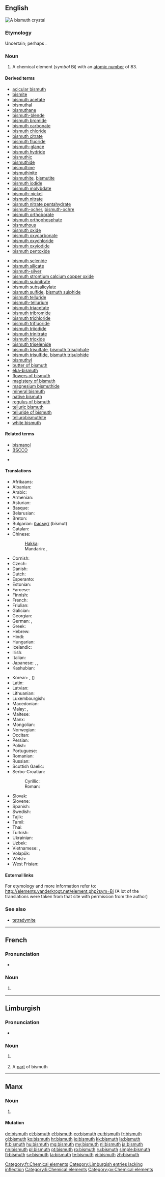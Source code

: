 ==English==

[[Image:Bismuth_crystal_macro.jpg|thumb|right|A bismuth crystal]]
{{elements|Bi|lead|Pb|polonium|Po}}

===Etymology===
Uncertain; perhaps {{etyl|de}} {{term|weiß||white}} {{term|Masse||mass}}.

===Noun===
{{en-noun|-}}
{{wikipedia}}

# A chemical element (''symbol'' Bi) with an [[atomic number]] of 83.

====Derived terms====

{{der-top}}
* [[acicular bismuth]]
* [[bismite]]
* [[bismuth acetate]]
* [[bismuthal]]
* [[bismuthane]]
* [[bismuth-blende]]
* [[bismuth bromide]]
* [[bismuth carbonate]]
* [[bismuth chloride]]
* [[bismuth citrate]]
* [[bismuth fluoride]]
* [[bismuth-glance]]
* [[bismuth hydride]]
* [[bismuthic]]
* [[bismuthide]]
* [[bismuthine]]
* [[bismuthinite]]
* [[bismuthite]], [[bismutite]]
* [[bismuth iodide]]
* [[bismuth molybdate]]
* [[bismuth-nickel]]
* [[bismuth nitrate]]
* [[bismuth nitrate pentahydrate]]
* [[bismuth-ocher]], [[bismuth-ochre]]
* [[bismuth orthoborate]]
* [[bismuth orthophosphate]]
* [[bismuthous]]
* [[bismuth oxide]]
* [[bismuth oxycarbonate]]
* [[bismuth oxychloride]]
* [[bismuth oxyiodide]]
* [[bismuth pentoxide]]
{{der-mid}}
* [[bismuth selenide]]
* [[bismuth silicate]]
* [[bismuth-silver]]
* [[bismuth strontium calcium copper oxide]]
* [[bismuth subnitrate]]
* [[bismuth subsalicylate]]
* [[bismuth sulfide]], [[bismuth sulphide]]
* [[bismuth telluride]]
* [[bismuth-tellurium]]
* [[bismuth triacetate]]
* [[bismuth tribromide]]
* [[bismuth trichloride]]
* [[bismuth trifluoride]]
* [[bismuth triiodide]]
* [[bismuth trinitrate]]
* [[bismuth trioxide]]
* [[bismuth triselenide]]
* [[bismuth trisulfate]], [[bismuth trisulphate]]
* [[bismuth trisulfide]], [[bismuth trisulphide]]
* [[bismuthyl]]
* [[butter of bismuth]]
* [[eka-bismuth]]
* [[flowers of bismuth]]
* [[magistery of bismuth]]
* [[magnesium bismuthide]]
* [[mineral bismuth]]
* [[native bismuth]]
* [[regulus of bismuth]]
* [[telluric bismuth]]
* [[telluride of bismuth]]
* [[tellurobismuthite]]
* [[white bismuth]]
{{der-bottom}}

====Related terms====
{{rel-top}}
* [[bismanol]]
* [[BSCCO]]
{{rel-mid}}
* {{w|Pepto-Bismol}}
{{rel-bottom}}

====Translations====
{{trans-top|chemical element}}
* Afrikaans: {{t-|af|bismut}}
* Albanian: {{t-|sq|bizmut}}
* Arabic: {{t-|ar|بزموث|tr=bizmúth|m}}
* Armenian: {{l|hy|բիսմութ|tr=bismutʿ}}
* Asturian: {{t-|ast|bismutu|m}}
* Basque: {{t-|eu|bismutoa}}
* Belarusian: {{t-|be|вiсмут|tr=vísmut|m}}
* Breton: {{t-|br|bismut}}
* Bulgarian: [[бисмут]] (bísmut) {{m}}
* Catalan: {{t-|ca|bismut|m}}
* Chinese:
*: [[Hakka]]: {{tø|hak|鉍|tr=pit|sc=Hans}}
*: Mandarin: {{t|cmn|鉍}}, {{t|cmn|铋|tr=bì}}
* Cornish: {{t-|kw|bysmuth}}
* Czech: {{t+|cs|bismut}}
* Danish: {{t-|da|vismuth}}
* Dutch: {{t+|nl|bismut|n}}
* Esperanto: {{t+|eo|bismuto}}
* Estonian: {{t-|et|vismut}}
* Faroese: {{t-|fo|vismut}}
* Finnish: {{t+|fi|vismutti}}
* French: {{t+|fr|bismuth|m}}
* Friulian: {{tø|fur|bismut}}
* Galician: {{t+|gl|bismuto|m}}
* Georgian: {{t-|ka|ბისმუტი|tr=bismuti}}
* German: {{t+|de|Wismut|n}}, {{t+|de|Bismut|n}}
* Greek: {{t+|el|βισμούθιο|n|tr=vismoúthio}}
* Hebrew: {{t+|he|ביסמות|tr=bísmut}}
* Hindi: {{t-|hi|भिदातु|tr=bhidaatu|sc=Deva}}
* Hungarian: {{t+|hu|bizmut}}
* Icelandic: {{t+|is|bismút}}
* Irish: {{t-|ga|biosmat}}
* Italian: {{t+|it|bismuto|m}}
* Japanese: {{t+|ja|ビスマス|tr=bisumusu}}, {{t-|ja|鉍|sc=Jpan}}, {{t-|ja|蒼鉛|sc=Jpan}}
* Kashubian: {{t-|csb|bizmùt}}
{{trans-mid}}
* Korean: {{t+|ko|비스무트|tr=biseumuteu}}, {{t-|ko|창연|tr=chang-yeon}} ({{t-|ko|蒼鉛}})
* Latin: {{t+|la|bisemutum}}
* Latvian: {{t-|lv|bismuts}}
* Lithuanian: {{t+|lt|bismutas}}
* Luxembourgish: {{t-|lb|Wismut}}
* Macedonian: {{t-|mk|бисмут|tr=bísmut|m}}
* Malay: {{t-|ms|bismut}}, {{t-|ms|timah wurung}}
* Maltese: {{t-|mt|biżmut}}
* Manx: {{t-|gv|bismut}}
* Mongolian: {{t-|mn|бисмут|tr=bismut}}
* Norwegian: {{t-|no|vismut}}
* Occitan: {{t-|oc|bismut|m}}
* Persian: {{t-|fa|بیسموت|tr=bismut}}
* Polish: {{t+|pl|bizmut|m}}
* Portuguese: {{t+|pt|bismuto|m}}
* Romanian: {{t+|ro|bismut|n}}
* Russian: {{t+|ru|висмут|m|tr=vísmut}}
* Scottish Gaelic: {{t-|gd|biosmat}}
* Serbo-Croatian:
*: Cyrillic: {{t-|sh|бизмут}}
*: Roman: {{t-|sh|bizmut|m}}
* Slovak: {{t-|sk|bismut}}
* Slovene: {{t+|sl|bizmut}}
* Spanish: {{t+|es|bismuto|m}}
* Swedish: {{t+|sv|vismut}}
* Tajik: {{t-|tg|бисмут|tr=bismut}}
* Tamil: {{t-|ta|பிஸ்மத்|tr=pismat}}
* Thai: {{t-|th|บิสมัท|tr=bìtmát}}
* Turkish: {{t+|tr|bizmut}}
* Ukrainian: {{t-|uk|вiсмут|tr=vísmut|m}}
* Uzbek: {{t-|uz|висмут|tr=vismut|sc=Cyrl}}
* Vietnamese: {{t-|vi|bitmut}}, {{t-|vi|bismut}}
* Volapük: {{t+|vo|bismutin}}
* Welsh: {{t+|cy|bismwth}}
* West Frisian: {{t-|fy|bismut}}
{{trans-bottom}}

====External links====
For etymology and more information refer to:
http://elements.vanderkrogt.net/element.php?sym=Bi
(A lot of the translations were taken from that site with permission from the author)

===See also===
* [[tetradymite]]

----

==French==
{{wikipedia|lang=fr}}

===Pronunciation===
* {{IPA|/bismyt/|lang=fr}}

===Noun===
{{fr-noun-unc|m}}

# {{l|en|bismuth}}

[[Category:fr:Chemical elements]]

----

==Limburgish==

===Pronunciation===
* {{IPA|[ˈbɪ˦zmœ˧ð]|lang=li}}

===Noun===
{{head|li|noun|g=n}}

# {{uncountable|lang=li}} {{l|en|bismuth}}
# A [[part]] of bismuth

[[Category:Limburgish entries lacking inflection]]
[[Category:li:Chemical elements]]

----

==Manx==

===Noun===
{{gv-noun|g=m}}

# {{l|en|bismuth}}

====Mutation====
{{gv mut cons|b|ismuth}}

[[Category:gv:Chemical elements]]

[[de:bismuth]]
[[et:bismuth]]
[[el:bismuth]]
[[eo:bismuth]]
[[eu:bismuth]]
[[fr:bismuth]]
[[gl:bismuth]]
[[ko:bismuth]]
[[hr:bismuth]]
[[io:bismuth]]
[[kk:bismuth]]
[[la:bismuth]]
[[lt:bismuth]]
[[hu:bismuth]]
[[mg:bismuth]]
[[my:bismuth]]
[[nl:bismuth]]
[[ja:bismuth]]
[[nn:bismuth]]
[[pl:bismuth]]
[[pt:bismuth]]
[[ro:bismuth]]
[[ru:bismuth]]
[[simple:bismuth]]
[[fi:bismuth]]
[[sv:bismuth]]
[[ta:bismuth]]
[[te:bismuth]]
[[vi:bismuth]]
[[zh:bismuth]]